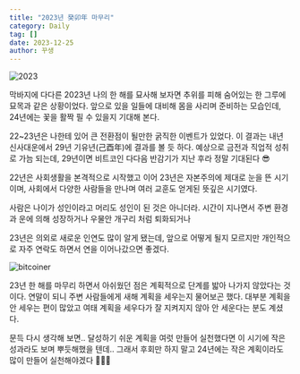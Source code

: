 ```yaml
---
title: "2023년 癸卯年 마무리"
category: Daily
tag: []
date: 2023-12-25
author: 꾸생
---
```


![2023](/archive/daily/report2023/2023.webp)

막바지에 다다른 2023년 나의 한 해를 묘사해 보자면 추위를 피해 숨어있는 한 그루에 묘목과 같은 상황이었다. 앞으로 있을 일들에 대비해 몸을 사리며 준비하는 모습인데, 24년에는 꽃을 활짝 필 수 있을지 기대해 본다.

22~23년은 나한테 있어 큰 전환점이 될만한 굵직한 이벤트가 있었다. 이 결과는 내년 신사대운에서 29년 기유년(己酉年)에 결과를 볼 듯 하다. 예상으로 금전과 직업적 성취로 가늠 되는데, 29년이면 비트코인 다다음 반감기가 지난 후라 정말 기대된다 😎

22년은 사회생활을 본격적으로 시작했고 이어 23년은 자본주의에 제대로 눈을 뜬 시기이며, 사회에서 다양한 사람들을 만나며 여러 교훈도 얻게된 뜻깊은 시기였다.

사람은 나이가 성인이라고 머리도 성인이 된 것은 아니더라. 시간이 지나면서 주변 환경과 운에 의해 성장하거나 우물안 개구리 처럼 퇴화되거나

23년은 의외로 새로운 인연도 많이 알게 됐는데, 앞으로 어떻게 될지 모르지만 개인적으로 자주 연락도 하면서 연을 이어나갔으면 좋겠다.  

![bitcoiner](/archive/daily/report2023/bitcoiner.webp)

23년 한 해를 마무리 하면서 아쉬웠던 점은 계획적으로 단계를 밟아 나가지 않았다는 것이다. 연말이 되니 주변 사람들에게 새해 계획을 세우는지 물어보곤 했다. 대부분 계획을 안 세우는 편이 많았고 여태 계획을 세우다가 잘 지켜지지 않아 안 세운다는 분도 계셨다.

문득 다시 생각해 보면.. 달성하기 쉬운 계획을 여럿 만들어 실천했다면 이 시기에 작은 성과라도 보며 뿌듯해했을 텐데.. 그래서 후회만 하지 말고 24년에는 작은 계획이라도 많이 만들어 실천해야겠다 🏃🏻‍♂️